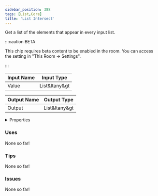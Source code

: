```yaml
---
sidebar_position: 388
tags: [List,Core]
title: 'List Intersect'
---
```


Get a list of the elements that appear in every input list.

:::caution BETA

This chip requires beta content to be enabled in the room. You can access the setting in "This Room -> Settings".

:::

<IChip uuid="ddee857a-4be4-47a8-9dd7-782c02d5d1f6"/>

| Input Name | Input Type |
|-----------|-----------|
| Value | List&ltany&gt |

| Output Name | Output Type |
|-----------|-----------|
| Output | List&ltany&gt |


<details>
  <summary>Properties</summary>
  <div>
    <div>
    <table>
      <thead>
        <tr>
          <th>Is beta required?</th>
          <th>Yes</th>
        </tr>
        <tr>
          <th>Is this chip a trolling risk?</th>
          <th>No</th>
        </tr>
        <tr>
          <th>Is this chip a role assignment risk?</th>
          <th>No</th>
        </tr>
        <tr>
          <th>Chip UUID</th>
          <th>ddee857a-4be4-47a8-9dd7-782c02d5d1f6</th>
        </tr>
        <tr>
          <th>Room availability</th>
          <th>Available everywhere</th>
        </tr>
      </thead>
    </table>
    </div>
  </div>
</details>

### Uses

None so far!

### Tips

None so far!

### Issues

None so far!